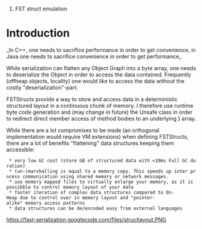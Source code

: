 #FST struct emulation

= Introduction =

_In C++, one needs to sacrifice performance in order to get convenience, in Java one needs to sacrifice convenience in order to get performance_


While serialization can flatten any Object Graph into a byte array, one needs to deserialize the Object in order to access the data contained. Frequently (offheap objects, locality) one would like to access the data without the costly "deserialization"-part.

FSTStructs provide a way to store and access data in a deterministic structured layout in a continuous chunk of memory.
I therefore use runtime byte code generation and (may change in future) the Unsafe class in order to redirect direct member access of method bodies to an underlying {{{byte[]}}}} array.

While there are a lot compromises to be made (an orthogonal implementation would require VM extensions) when defining FSTStructs, there are a lot of benefits "flattening" data structures keeping them accessible:

  * very low GC cost (store GB of structured data with <10ms Full GC duration) 
  * (un-)marshalling is equal to a memory copy. This speeds up inter process communication using shared memory or network messages.
  * use memory mapped files to virtually enlarge your memory, as it is possibble to control memory layout of your data
  * faster iteration of complex data structures compared to On-Heap due to control over in memory layout and "pointer-alike" memory access patterns
  * data structures can be de/encoded easy from external languages


https://fast-serialization.googlecode.com/files/structlayout.PNG
